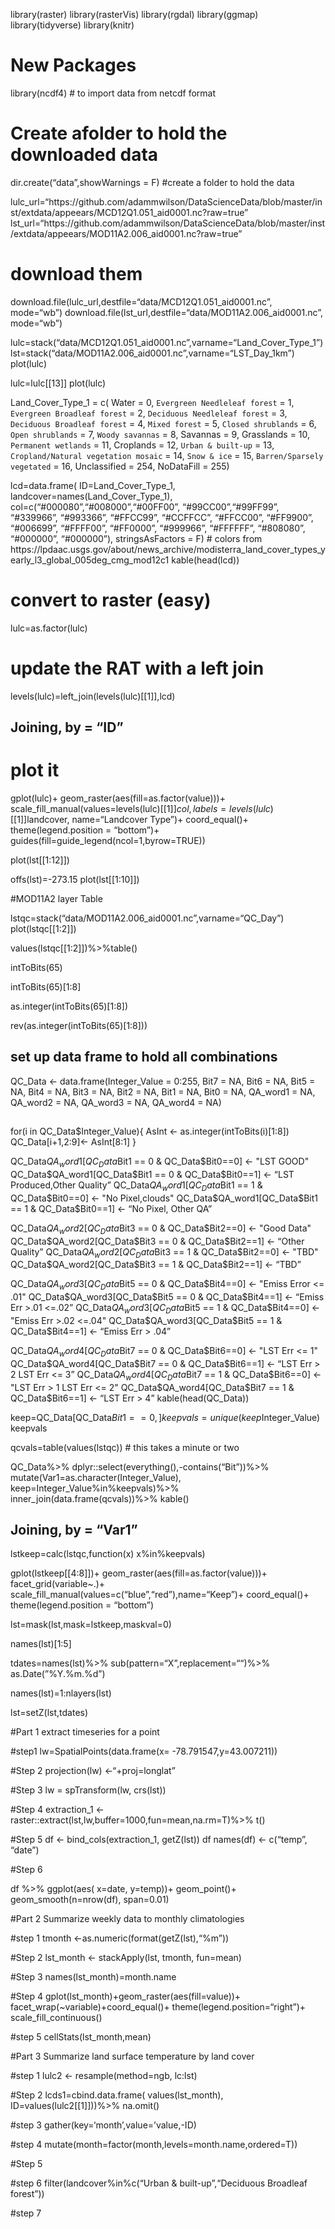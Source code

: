 library(raster)
library(rasterVis)
library(rgdal)
library(ggmap)
library(tidyverse)
library(knitr)

# New Packages
library(ncdf4) # to import data from netcdf format

# Create afolder to hold the downloaded data
dir.create("data",showWarnings = F) #create a folder to hold the data

lulc_url="https://github.com/adammwilson/DataScienceData/blob/master/inst/extdata/appeears/MCD12Q1.051_aid0001.nc?raw=true"
lst_url="https://github.com/adammwilson/DataScienceData/blob/master/inst/extdata/appeears/MOD11A2.006_aid0001.nc?raw=true"

# download them
download.file(lulc_url,destfile="data/MCD12Q1.051_aid0001.nc", mode="wb")
download.file(lst_url,destfile="data/MOD11A2.006_aid0001.nc", mode="wb")

lulc=stack("data/MCD12Q1.051_aid0001.nc",varname="Land_Cover_Type_1")
lst=stack("data/MOD11A2.006_aid0001.nc",varname="LST_Day_1km")
plot(lulc)

lulc=lulc[[13]]
plot(lulc)

Land_Cover_Type_1 = c(
  Water = 0, 
  `Evergreen Needleleaf forest` = 1, 
  `Evergreen Broadleaf forest` = 2,
  `Deciduous Needleleaf forest` = 3, 
  `Deciduous Broadleaf forest` = 4,
  `Mixed forest` = 5, 
  `Closed shrublands` = 6,
  `Open shrublands` = 7,
  `Woody savannas` = 8, 
  Savannas = 9,
  Grasslands = 10,
  `Permanent wetlands` = 11, 
  Croplands = 12,
  `Urban & built-up` = 13,
  `Cropland/Natural vegetation mosaic` = 14, 
  `Snow & ice` = 15,
  `Barren/Sparsely vegetated` = 16, 
  Unclassified = 254,
  NoDataFill = 255)

lcd=data.frame(
  ID=Land_Cover_Type_1,
  landcover=names(Land_Cover_Type_1),
  col=c("#000080","#008000","#00FF00", "#99CC00","#99FF99", "#339966", "#993366", "#FFCC99", "#CCFFCC", "#FFCC00", "#FF9900", "#006699", "#FFFF00", "#FF0000", "#999966", "#FFFFFF", "#808080", "#000000", "#000000"),
  stringsAsFactors = F)
# colors from https://lpdaac.usgs.gov/about/news_archive/modisterra_land_cover_types_yearly_l3_global_005deg_cmg_mod12c1
kable(head(lcd))

# convert to raster (easy)
lulc=as.factor(lulc)

# update the RAT with a left join
levels(lulc)=left_join(levels(lulc)[[1]],lcd)

## Joining, by = "ID"

# plot it
gplot(lulc)+
  geom_raster(aes(fill=as.factor(value)))+
  scale_fill_manual(values=levels(lulc)[[1]]$col,
                    labels=levels(lulc)[[1]]$landcover,
                    name="Landcover Type")+
  coord_equal()+
  theme(legend.position = "bottom")+
  guides(fill=guide_legend(ncol=1,byrow=TRUE))

plot(lst[[1:12]])

offs(lst)=-273.15
plot(lst[[1:10]])

#MOD11A2 layer Table

lstqc=stack("data/MOD11A2.006_aid0001.nc",varname="QC_Day")
plot(lstqc[[1:2]])

values(lstqc[[1:2]])%>%table()

intToBits(65)

intToBits(65)[1:8]

as.integer(intToBits(65)[1:8])

rev(as.integer(intToBits(65)[1:8]))

## set up data frame to hold all combinations
QC_Data <- data.frame(Integer_Value = 0:255,
Bit7 = NA, Bit6 = NA, Bit5 = NA, Bit4 = NA,
Bit3 = NA, Bit2 = NA, Bit1 = NA, Bit0 = NA,
QA_word1 = NA, QA_word2 = NA, QA_word3 = NA,
QA_word4 = NA)

## 
for(i in QC_Data$Integer_Value){
AsInt <- as.integer(intToBits(i)[1:8])
QC_Data[i+1,2:9]<- AsInt[8:1]
}

QC_Data$QA_word1[QC_Data$Bit1 == 0 & QC_Data$Bit0==0] <- "LST GOOD"
QC_Data$QA_word1[QC_Data$Bit1 == 0 & QC_Data$Bit0==1] <- "LST Produced,Other Quality"
QC_Data$QA_word1[QC_Data$Bit1 == 1 & QC_Data$Bit0==0] <- "No Pixel,clouds"
QC_Data$QA_word1[QC_Data$Bit1 == 1 & QC_Data$Bit0==1] <- "No Pixel, Other QA"

QC_Data$QA_word2[QC_Data$Bit3 == 0 & QC_Data$Bit2==0] <- "Good Data"
QC_Data$QA_word2[QC_Data$Bit3 == 0 & QC_Data$Bit2==1] <- "Other Quality"
QC_Data$QA_word2[QC_Data$Bit3 == 1 & QC_Data$Bit2==0] <- "TBD"
QC_Data$QA_word2[QC_Data$Bit3 == 1 & QC_Data$Bit2==1] <- "TBD"

QC_Data$QA_word3[QC_Data$Bit5 == 0 & QC_Data$Bit4==0] <- "Emiss Error <= .01"
QC_Data$QA_word3[QC_Data$Bit5 == 0 & QC_Data$Bit4==1] <- "Emiss Err >.01 <=.02"
QC_Data$QA_word3[QC_Data$Bit5 == 1 & QC_Data$Bit4==0] <- "Emiss Err >.02 <=.04"
QC_Data$QA_word3[QC_Data$Bit5 == 1 & QC_Data$Bit4==1] <- "Emiss Err > .04"

QC_Data$QA_word4[QC_Data$Bit7 == 0 & QC_Data$Bit6==0] <- "LST Err <= 1"
QC_Data$QA_word4[QC_Data$Bit7 == 0 & QC_Data$Bit6==1] <- "LST Err > 2 LST Err <= 3"
QC_Data$QA_word4[QC_Data$Bit7 == 1 & QC_Data$Bit6==0] <- "LST Err > 1 LST Err <= 2"
QC_Data$QA_word4[QC_Data$Bit7 == 1 & QC_Data$Bit6==1] <- "LST Err > 4"
kable(head(QC_Data))

keep=QC_Data[QC_Data$Bit1 == 0,]
keepvals=unique(keep$Integer_Value)
keepvals

qcvals=table(values(lstqc))  # this takes a minute or two


QC_Data%>%
  dplyr::select(everything(),-contains("Bit"))%>%
  mutate(Var1=as.character(Integer_Value),
         keep=Integer_Value%in%keepvals)%>%
  inner_join(data.frame(qcvals))%>%
  kable()
  
## Joining, by = "Var1"

lstkeep=calc(lstqc,function(x) x%in%keepvals)

gplot(lstkeep[[4:8]])+
  geom_raster(aes(fill=as.factor(value)))+
  facet_grid(variable~.)+
  scale_fill_manual(values=c("blue","red"),name="Keep")+
  coord_equal()+
  theme(legend.position = "bottom")
  
lst=mask(lst,mask=lstkeep,maskval=0)

names(lst)[1:5]

tdates=names(lst)%>%
  sub(pattern="X",replacement="")%>%
  as.Date("%Y.%m.%d")

names(lst)=1:nlayers(lst)

lst=setZ(lst,tdates)

#Part 1 extract timeseries for a point

#step1
lw=SpatialPoints(data.frame(x= -78.791547,y=43.007211))

#Step 2
projection(lw) <-"+proj=longlat"

#Step 3
lw = spTransform(lw, crs(lst))

#Step 4
extraction_1 <-raster::extract(lst,lw,buffer=1000,fun=mean,na.rm=T)%>%
t()

#Step 5
df <- bind_cols(extraction_1, getZ(lst))
df
names(df) <- c("temp", "date")

#Step 6

df %>%
  ggplot(aes( x=date, y=temp))+ geom_point()+
  geom_smooth(n=nrow(df), span=0.01)

#Part 2 Summarize weekly data to monthly climatologies

#step 1
tmonth <-as.numeric(format(getZ(lst),"%m"))

#Step 2
lst_month <- stackApply(lst, tmonth,            fun=mean)

#Step 3
names(lst_month)=month.name

#Step 4
gplot(lst_month)+geom_raster(aes(fill=value))+
  facet_wrap(~variable)+coord_equal()+
  theme(legend.position="right")+
  scale_fill_continuous()

#step 5
cellStats(lst_month,mean)
 
 

#Part 3 Summarize land surface temperature by land cover 

#step 1
lulc2 <- resample(method=ngb, lc:lst)

#Step 2
lcds1=cbind.data.frame(
values(lst_month),
ID=values(lulc2[[1]]))%>%
na.omit()

#step 3
gather(key='month',value='value,-ID)

#step 4
mutate(month=factor(month,levels=month.name,ordered=T))

#Step 5

#step 6
filter(landcover%in%c("Urban & built-up","Deciduous Broadleaf forest"))

#step 7